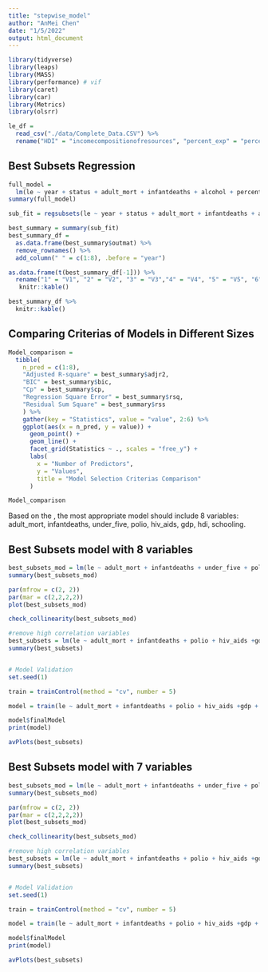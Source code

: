```yaml
---
title: "stepwise_model"
author: "AnMei Chen"
date: "1/5/2022"
output: html_document
---
```


```r
library(tidyverse)
library(leaps)
library(MASS)
library(performance) # vif
library(caret)
library(car)
library(Metrics)
library(olsrr)
```


```r
le_df = 
  read_csv("./data/Complete_Data.CSV") %>% 
  rename("HDI" = "incomecompositionofresources", "percent_exp" = "percentageexpenditure", "total_exp" = "totalexpenditure", "le" = "lifeexpectancy", "adult_mort" = "adult_mortality", "thin_1_19" = "thinness1_19years", "thin_5_9" = "thinness5_9years", "under_five" = "under_fivedeaths")
```

## Best Subsets Regression
```r
full_model =
  lm(le ~ year + status + adult_mort + infantdeaths + alcohol + percent_exp + hepatitis_b + measles + bmi + under_five + polio + total_exp + diphtheria + hiv_aids + gdp + population + thin_1_19 + thin_5_9 + HDI + schooling, data = le_df)
summary(full_model)

sub_fit = regsubsets(le ~ year + status + adult_mort + infantdeaths + alcohol + percent_exp + hepatitis_b + measles + bmi + under_five + polio + total_exp + diphtheria + hiv_aids + gdp + population + thin_1_19 + thin_5_9 + HDI + schooling, data = le_df)

best_summary = summary(sub_fit)
best_summary_df = 
  as.data.frame(best_summary$outmat) %>% 
  remove_rownames() %>% 
  add_column(" " = c(1:8), .before = "year")

as.data.frame(t(best_summary_df[-1])) %>% 
  rename("1" = "V1", "2" = "V2", "3" = "V3","4" = "V4", "5" = "V5", "6" = "V6","7" = "V7", "8" = "V8") %>% 
   knitr::kable()

best_summary_df %>% 
  knitr::kable()

```

## Comparing Criterias of Models in Different Sizes

```r
Model_comparison =
  tibble(
	n_pred = c(1:8),
	"Adjusted R-square" = best_summary$adjr2,
	"BIC" = best_summary$bic,
	"Cp" = best_summary$cp,
	"Regression Square Error" = best_summary$rsq,
	"Residual Sum Square" = best_summary$rss
	) %>%
	gather(key = "Statistics", value = "value", 2:6) %>%
	ggplot(aes(x = n_pred, y = value)) +
	  geom_point() +
	  geom_line() +
	  facet_grid(Statistics ~ ., scales = "free_y") +
	  labs(
	  	x = "Number of Predictors",
	  	y = "Values",
	  	title = "Model Selection Criterias Comparison"
	  )

Model_comparison
```


Based on the , the most appropriate model should include 8 variables: adult_mort, infantdeaths, under_five, polio, hiv_aids, gdp, hdi, schooling.


## Best Subsets model with 8 variables

```r
best_subsets_mod = lm(le ~ adult_mort + infantdeaths + under_five + polio + hiv_aids +gdp + HDI + schooling, data = le_df)
summary(best_subsets_mod)

par(mfrow = c(2, 2))
par(mar = c(2,2,2,2))
plot(best_subsets_mod)

check_collinearity(best_subsets_mod)

#remove high correlation variables
best_subsets = lm(le ~ adult_mort + infantdeaths + polio + hiv_aids +gdp + HDI + schooling, data = le_df)
summary(best_subsets)


# Model Validation
set.seed(1)

train = trainControl(method = "cv", number = 5)

model = train(le ~ adult_mort + infantdeaths + polio + hiv_aids +gdp + HDI + schooling, data = le_df, trControl = train, method = 'lm', na.action = na.pass)

model$finalModel
print(model)
```


```r
avPlots(best_subsets)
```


## Best Subsets model with 7 variables


```r
best_subsets_mod = lm(le ~ adult_mort + infantdeaths + under_five + polio + hiv_aids +gdp + HDI + schooling, data = le_df)
summary(best_subsets_mod)

par(mfrow = c(2, 2))
par(mar = c(2,2,2,2))
plot(best_subsets_mod)

check_collinearity(best_subsets_mod)

#remove high correlation variables
best_subsets = lm(le ~ adult_mort + infantdeaths + polio + hiv_aids +gdp + HDI + schooling, data = le_df)
summary(best_subsets)


# Model Validation
set.seed(1)

train = trainControl(method = "cv", number = 5)

model = train(le ~ adult_mort + infantdeaths + polio + hiv_aids +gdp + HDI + schooling, data = le_df, trControl = train, method = 'lm', na.action = na.pass)

model$finalModel
print(model)
```


```r
avPlots(best_subsets)
```
